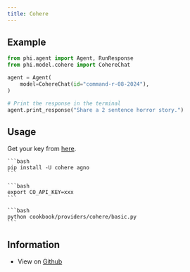 ```yaml
---
title: Cohere
---
```


## Example

<CodeGroup>

```python agent.py
from phi.agent import Agent, RunResponse
from phi.model.cohere import CohereChat

agent = Agent(
    model=CohereChat(id="command-r-08-2024"),
)

# Print the response in the terminal
agent.print_response("Share a 2 sentence horror story.")

```

</CodeGroup>

## Usage

Get your key from [here](https://dashboard.cohere.com/api-keys).

<Steps>
  <Snippet file="create-venv-step.mdx" />

  <Step title="Install libraries">

    ```bash
    pip install -U cohere agno
    ```

  </Step>

  <Step title="Export `CO_API_KEY`">

    ```bash
    export CO_API_KEY=xxx
    ```

  </Step>

  <Step title="Run Cohere Agent">

    ```bash
    python cookbook/providers/cohere/basic.py
    ```

  </Step>

  </Steps>

## Information

- View on [Github](https://github.com/phidatahq/agno/tree/main/cookbook/providers/cohere/basic.py)
